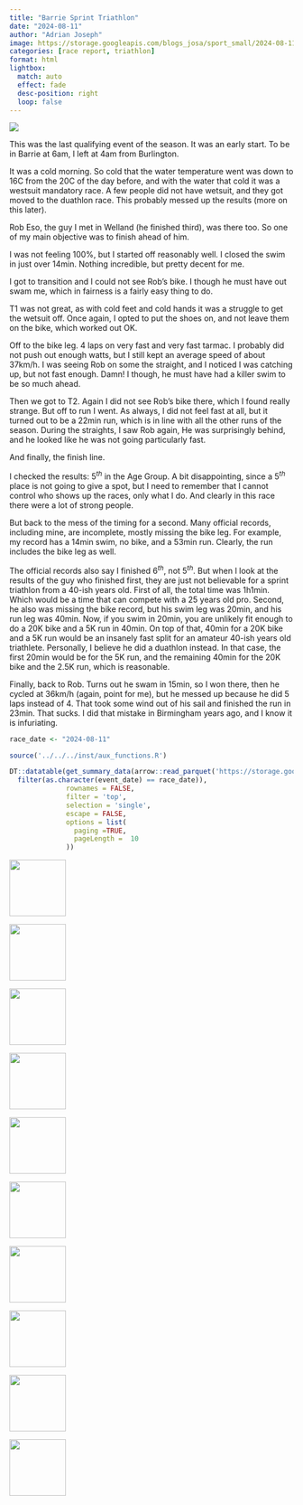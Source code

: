 ```yaml
---
title: "Barrie Sprint Triathlon"
date: "2024-08-11"
author: "Adrian Joseph"
image: https://storage.googleapis.com/blogs_josa/sport_small/2024-08-11_BARRIE_SPRINT_TRIATHLON/img/00.png
categories: [race report, triathlon]
format: html
lightbox:
  match: auto
  effect: fade
  desc-position: right
  loop: false
---
```

![](https://storage.googleapis.com/blogs_josa/sport_small/2024-08-11_BARRIE_SPRINT_TRIATHLON/img/00.png)

This was the last qualifying event of the season. It was an early start. To be in Barrie at 6am, I left at 4am from Burlington.

It was a cold morning. So cold that the water temperature went was down to 16C from the 20C of the day before, and with the water that cold it was a westsuit mandatory race. A few people did not have wetsuit, and they got moved to the duathlon race. This probably messed up the results (more on this later).

Rob Eso, the guy I met in Welland (he finished third), was there too. So one of my main objective was to finish ahead of him.

I was not feeling 100%, but I started off reasonably well. I closed the swim in just over 14min. Nothing incredible, but pretty decent for me.

I got to transition and I could not see Rob's bike. I though he must have out swam me, which in fairness is a fairly easy thing to do.

T1 was not great, as with cold feet and cold hands it was a struggle to get the wetsuit off. Once again, I opted to put the shoes on, and not leave them on the bike, which worked out OK.

Off to the bike leg. 4 laps on very fast and very fast tarmac. I probably did not push out enough watts, but I still kept an average speed of about 37km/h. I was seeing Rob on some the straight, and I noticed I was catching up, but not fast enough. Damn! I though, he must have had a killer swim to be so much ahead.

Then we got to T2. Again I did not see Rob's bike there, which I found really strange. But off to run I went. As always, I did not feel fast at all, but it turned out to be a 22min run, which is in line with all the other runs of the season. During the straights, I saw Rob again, He was surprisingly behind, and he looked like he was not going particularly fast.

And finally, the finish line.

I checked the results: 5$^{th}$ in the Age Group. A bit disappointing, since a 5$^{th}$ place is not going to give a spot, but I need to remember that I cannot control who shows up the races, only what I do. And clearly in this race there were a lot of strong people.

But back to the mess of the timing for a second. Many official records, including mine, are incomplete, mostly missing the bike leg. For example, my record has a 14min swim, no bike, and a 53min run. Clearly, the run includes the bike leg as well.

The official records also say I finished 6$^{th}$, not 5$^{th}$. But when I look at the results of the guy who finished first, they are just not believable for a sprint triathlon from a 40-ish years old. First of all, the total time was 1h1min. Which would be a time that can compete with a 25 years old pro. Second, he also was missing the bike record, but his swim leg was 20min, and his run leg was 40min. Now, if you swim in 20min, you are unlikely fit enough to do a 20K bike and a 5K run in 40min. On top of that, 40min for a 20K bike and a 5K run would be an insanely fast split for an amateur 40-ish years old triathlete. Personally, I believe he did a duathlon instead. In that case, the first 20min would be for the 5K run, and the remaining 40min for the 20K bike and the 2.5K run, which is reasonable.

Finally, back to Rob. Turns out he swam in 15min, so I won there, then he cycled at 36km/h (again, point for me), but he messed up because he did 5 laps instead of 4. That took some wind out of his sail and finished the run in 23min. That sucks. I did that mistake in Birmingham years ago, and I know it is infuriating.

```r
race_date <- "2024-08-11"

source('../../../inst/aux_functions.R')

DT::datatable(get_summary_data(arrow::read_parquet('https://storage.googleapis.com/blogs_josa/sport/parquets/main_dataset.parquet') |>
  filter(as.character(event_date) == race_date)),
              rownames = FALSE,
              filter = 'top',
              selection = 'single',
              escape = FALSE,
              options = list(
                paging =TRUE,
                pageLength =  10
              ))
```





::: {layout-ncol=4}
![](https://storage.googleapis.com/blogs_josa/sport_small/2024-08-11_BARRIE_SPRINT_TRIATHLON/img/00.png){ width="100" group="hi" }

![](https://storage.googleapis.com/blogs_josa/sport_small/2024-08-11_BARRIE_SPRINT_TRIATHLON/img/01.png){ width="100" group="hi" }

![](https://storage.googleapis.com/blogs_josa/sport_small/2024-08-11_BARRIE_SPRINT_TRIATHLON/img/02.png){ width="100" group="hi" }

![](https://storage.googleapis.com/blogs_josa/sport_small/2024-08-11_BARRIE_SPRINT_TRIATHLON/img/03.png){ width="100" group="hi" }

![](https://storage.googleapis.com/blogs_josa/sport_small/2024-08-11_BARRIE_SPRINT_TRIATHLON/img/04.png){ width="100" group="hi" }

![](https://storage.googleapis.com/blogs_josa/sport_small/2024-08-11_BARRIE_SPRINT_TRIATHLON/img/05.png){ width="100" group="hi" }

![](https://storage.googleapis.com/blogs_josa/sport_small/2024-08-11_BARRIE_SPRINT_TRIATHLON/img/06.png){ width="100" group="hi" }

![](https://storage.googleapis.com/blogs_josa/sport_small/2024-08-11_BARRIE_SPRINT_TRIATHLON/img/07.jpg){ width="100" group="hi" }

![](https://storage.googleapis.com/blogs_josa/sport_small/2024-08-11_BARRIE_SPRINT_TRIATHLON/img/11.jpg){ width="100" group="hi" }

![](https://storage.googleapis.com/blogs_josa/sport_small/2024-08-11_BARRIE_SPRINT_TRIATHLON/img/14.jpg){ width="100" group="hi" }


:::

